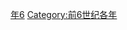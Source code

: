{{Catnav|頁面分類|历史|歷史時代|年|前6世纪各年}}

{{catmore}}

[[Category:前550年代|年6]]
[[Category:前6世纪各年|Category:前6世纪各年]]